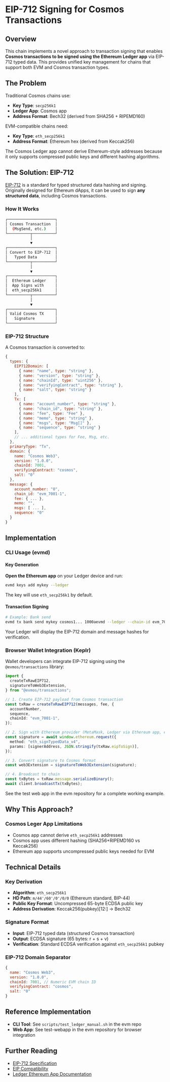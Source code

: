 # EIP-712 Signing for Cosmos Transactions

## Overview

This chain implements a novel approach to transaction signing that enables **Cosmos transactions to be signed using the Ethereum Ledger app** via EIP-712 typed data. This provides unified key management for chains that support both EVM and Cosmos transaction types.

## The Problem

Traditional Cosmos chains use:

- **Key Type**: `secp256k1`
- **Ledger App**: Cosmos app
- **Address Format**: Bech32 (derived from SHA256 + RIPEMD160)

EVM-compatible chains need:

- **Key Type**: `eth_secp256k1`
- **Address Format**: Ethereum hex (derived from Keccak256)

The Cosmos Ledger app cannot derive Ethereum-style addresses because it only supports compressed public keys and different hashing algorithms.

## The Solution: EIP-712

[EIP-712](https://eips.ethereum.org/EIPS/eip-712) is a standard for typed structured data hashing and signing. Originally designed for Ethereum dApps, it can be used to sign **any structured data**, including Cosmos transactions.

### How It Works

```sh
┌─────────────────────┐
│ Cosmos Transaction  │
│  (MsgSend, etc.)    │
└──────────┬──────────┘
           │
           ▼
┌─────────────────────┐
│ Convert to EIP-712  │
│   Typed Data        │
└──────────┬──────────┘
           │
           ▼
┌─────────────────────┐
│  Ethereum Ledger    │
│  App Signs with     │
│  eth_secp256k1      │
└──────────┬──────────┘
           │
           ▼
┌─────────────────────┐
│ Valid Cosmos TX     │
│   Signature         │
└─────────────────────┘
```

### EIP-712 Structure

A Cosmos transaction is converted to:

```javascript
{
  types: {
    EIP712Domain: [
      { name: "name", type: "string" },
      { name: "version", type: "string" },
      { name: "chainId", type: "uint256" },
      { name: "verifyingContract", type: "string" },
      { name: "salt", type: "string" }
    ],
    Tx: [
      { name: "account_number", type: "string" },
      { name: "chain_id", type: "string" },
      { name: "fee", type: "Fee" },
      { name: "memo", type: "string" },
      { name: "msgs", type: "Msg[]" },
      { name: "sequence", type: "string" }
    ],
    // ... additional types for Fee, Msg, etc.
  },
  primaryType: "Tx",
  domain: {
    name: "Cosmos Web3",
    version: "1.0.0",
    chainId: 7001,
    verifyingContract: "cosmos",
    salt: "0"
  },
  message: {
    account_number: "0",
    chain_id: "evm_7001-1",
    fee: { ... },
    memo: "",
    msgs: [ ... ],
    sequence: "0"
  }
}
```

## Implementation

### CLI Usage (evmd)

#### Key Generation

**Open the Ethereum app** on your Ledger device and run:

```bash
evmd keys add mykey --ledger
```

The key will use `eth_secp256k1` by default.

#### Transaction Signing

```bash
# Example: Bank send
evmd tx bank send mykey cosmos1... 1000aevmd --ledger --chain-id evm_7001-1
```

Your Ledger will display the EIP-712 domain and message hashes for verification.

### Browser Wallet Integration (Keplr)

Wallet developers can integrate EIP-712 signing using the `@evmos/transactions` library:

```typescript
import {
  createTxRawEIP712,
  signatureToWeb3Extension,
} from "@evmos/transactions";

// 1. Create EIP-712 payload from Cosmos transaction
const txRaw = createTxRawEIP712(messages, fee, {
  accountNumber,
  sequence,
  chainId: "evm_7001-1",
});

// 2. Sign with Ethereum provider (MetaMask, Ledger via Ethereum app, etc.)
const signature = await window.ethereum.request({
  method: "eth_signTypedData_v4",
  params: [signerAddress, JSON.stringify(txRaw.eipToSign)],
});

// 3. Convert signature to Cosmos format
const web3Extension = signatureToWeb3Extension(signature);

// 4. Broadcast to chain
const txBytes = txRaw.message.serializeBinary();
await client.broadcastTx(txBytes);
```

See the test web app in the evm repository for a complete working example.

## Why This Approach?

### Cosmos Leger App Limitations

- Cosmos app cannot derive `eth_secp256k1` addresses
- Cosmos app uses different hashing (SHA256+RIPEMD160 vs Keccak256)
- Ethereum app supports uncompressed public keys needed for EVM

## Technical Details

### Key Derivation

- **Algorithm**: `eth_secp256k1`
- **HD Path**: `m/44'/60'/0'/0/0` (Ethereum standard, BIP-44)
- **Public Key Format**: Uncompressed 65-byte ECDSA public key
- **Address Derivation**: Keccak256(pubkey)[12:] → Bech32

### Signature Format

- **Input**: EIP-712 typed data (structured Cosmos transaction)
- **Output**: ECDSA signature (65 bytes: r + s + v)
- **Verification**: Standard ECDSA verification against `eth_secp256k1` pubkey

### EIP-712 Domain Separator

```javascript
{
  name: "Cosmos Web3",
  version: "1.0.0",
  chainId: 7001, // Numeric EVM chain ID
  verifyingContract: "cosmos",
  salt: "0"
}
```

## Reference Implementation

- **CLI Tool**: See `scripts/test_ledger_manual.sh` in the evm repo
- **Web App**: See test-webapp in the evm repository for browser integration

## Further Reading

- [EIP-712 Specification](https://eips.ethereum.org/EIPS/eip-712)
- [EIP Compatibility](/evm/next/documentation/evm-compatibility/eip-reference)
- [Ledger Ethereum App Documentation](https://github.com/LedgerHQ/app-ethereum)
